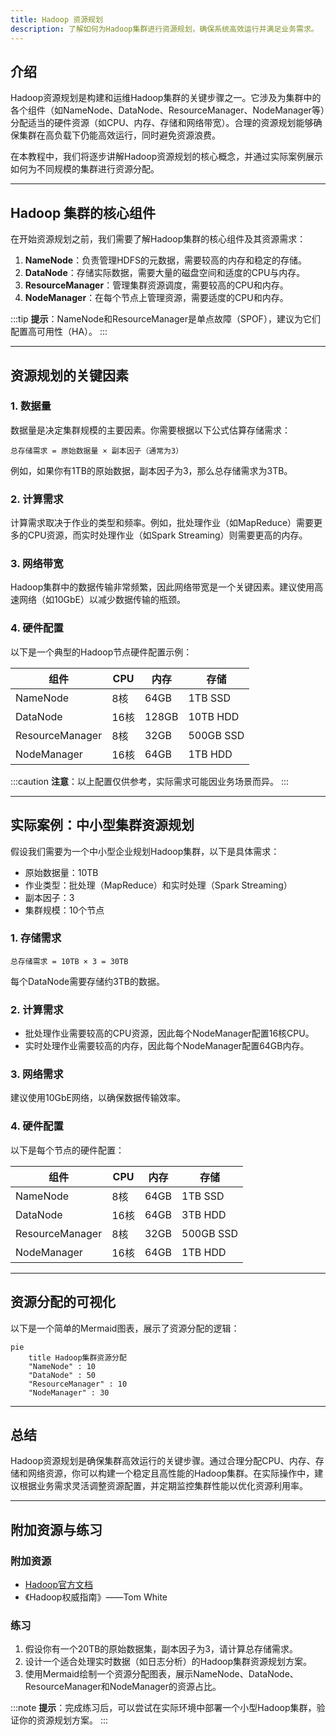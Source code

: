 ```yaml
---
title: Hadoop 资源规划
description: 了解如何为Hadoop集群进行资源规划，确保系统高效运行并满足业务需求。
---
```


## 介绍

Hadoop资源规划是构建和运维Hadoop集群的关键步骤之一。它涉及为集群中的各个组件（如NameNode、DataNode、ResourceManager、NodeManager等）分配适当的硬件资源（如CPU、内存、存储和网络带宽）。合理的资源规划能够确保集群在高负载下仍能高效运行，同时避免资源浪费。

在本教程中，我们将逐步讲解Hadoop资源规划的核心概念，并通过实际案例展示如何为不同规模的集群进行资源分配。

---

## Hadoop 集群的核心组件

在开始资源规划之前，我们需要了解Hadoop集群的核心组件及其资源需求：

1. **NameNode**：负责管理HDFS的元数据，需要较高的内存和稳定的存储。
2. **DataNode**：存储实际数据，需要大量的磁盘空间和适度的CPU与内存。
3. **ResourceManager**：管理集群资源调度，需要较高的CPU和内存。
4. **NodeManager**：在每个节点上管理资源，需要适度的CPU和内存。

:::tip
**提示**：NameNode和ResourceManager是单点故障（SPOF），建议为它们配置高可用性（HA）。
:::

---

## 资源规划的关键因素

### 1. 数据量
数据量是决定集群规模的主要因素。你需要根据以下公式估算存储需求：

```
总存储需求 = 原始数据量 × 副本因子（通常为3）
```

例如，如果你有1TB的原始数据，副本因子为3，那么总存储需求为3TB。

### 2. 计算需求
计算需求取决于作业的类型和频率。例如，批处理作业（如MapReduce）需要更多的CPU资源，而实时处理作业（如Spark Streaming）则需要更高的内存。

### 3. 网络带宽
Hadoop集群中的数据传输非常频繁，因此网络带宽是一个关键因素。建议使用高速网络（如10GbE）以减少数据传输的瓶颈。

### 4. 硬件配置
以下是一个典型的Hadoop节点硬件配置示例：

| 组件       | CPU  | 内存  | 存储       |
|------------|------|-------|------------|
| NameNode   | 8核  | 64GB  | 1TB SSD    |
| DataNode   | 16核 | 128GB | 10TB HDD   |
| ResourceManager | 8核  | 32GB  | 500GB SSD  |
| NodeManager | 16核 | 64GB  | 1TB HDD    |

:::caution
**注意**：以上配置仅供参考，实际需求可能因业务场景而异。
:::

---

## 实际案例：中小型集群资源规划

假设我们需要为一个中小型企业规划Hadoop集群，以下是具体需求：

- 原始数据量：10TB
- 作业类型：批处理（MapReduce）和实时处理（Spark Streaming）
- 副本因子：3
- 集群规模：10个节点

### 1. 存储需求
```
总存储需求 = 10TB × 3 = 30TB
```
每个DataNode需要存储约3TB的数据。

### 2. 计算需求
- 批处理作业需要较高的CPU资源，因此每个NodeManager配置16核CPU。
- 实时处理作业需要较高的内存，因此每个NodeManager配置64GB内存。

### 3. 网络需求
建议使用10GbE网络，以确保数据传输效率。

### 4. 硬件配置
以下是每个节点的硬件配置：

| 组件       | CPU  | 内存  | 存储       |
|------------|------|-------|------------|
| NameNode   | 8核  | 64GB  | 1TB SSD    |
| DataNode   | 16核 | 64GB  | 3TB HDD    |
| ResourceManager | 8核  | 32GB  | 500GB SSD  |
| NodeManager | 16核 | 64GB  | 1TB HDD    |

---

## 资源分配的可视化

以下是一个简单的Mermaid图表，展示了资源分配的逻辑：

```mermaid
pie
    title Hadoop集群资源分配
    "NameNode" : 10
    "DataNode" : 50
    "ResourceManager" : 10
    "NodeManager" : 30
```

---

## 总结

Hadoop资源规划是确保集群高效运行的关键步骤。通过合理分配CPU、内存、存储和网络资源，你可以构建一个稳定且高性能的Hadoop集群。在实际操作中，建议根据业务需求灵活调整资源配置，并定期监控集群性能以优化资源利用率。

---

## 附加资源与练习

### 附加资源
- [Hadoop官方文档](https://hadoop.apache.org/docs/stable/)
- 《Hadoop权威指南》——Tom White

### 练习
1. 假设你有一个20TB的原始数据集，副本因子为3，请计算总存储需求。
2. 设计一个适合处理实时数据（如日志分析）的Hadoop集群资源规划方案。
3. 使用Mermaid绘制一个资源分配图表，展示NameNode、DataNode、ResourceManager和NodeManager的资源占比。

:::note
**提示**：完成练习后，可以尝试在实际环境中部署一个小型Hadoop集群，验证你的资源规划方案。
:::
